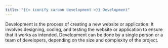 ```yaml
---
title: "{{< iconify carbon development >}} Development"
---
```


Development is the process of creating a new website or application. It involves designing, coding, and testing the website or application to ensure that it works as intended. Development can be done by a single person or a team of developers, depending on the size and complexity of the project.